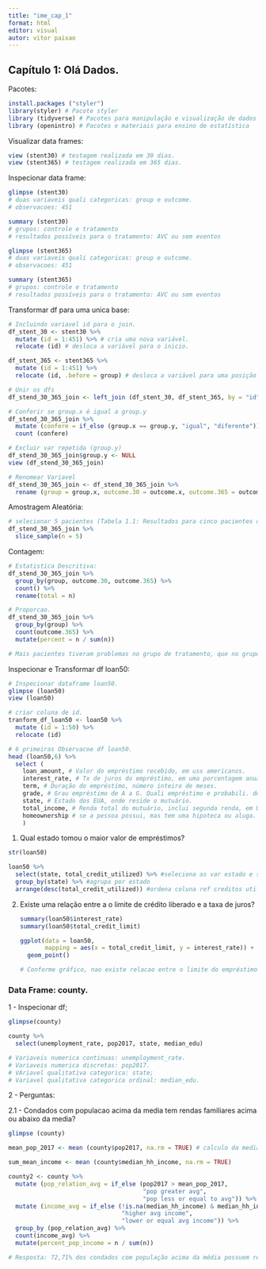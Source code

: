 ```yaml
---
title: "ime_cap_1"
format: html
editor: visual
autor: vitor paixao
---
```


## Capítulo 1: Olá Dados.

Pacotes:

```r
install.packages ("styler")
library(styler) # Pacote styler
library (tidyverse) # Pacotes para manipulação e visualização de dados
library (openintro) # Pacotes e materiais para ensino de estatística 
```

Visualizar data frames:

```r
view (stent30) # testagem realizada em 30 dias.
view (stent365) # testagem realizada em 365 dias.
```

Inspecionar data frame:

```r
glimpse (stent30)
# duas variaveis quali categoricas: group e outcome.
# observacoes: 451

summary (stent30)
# grupos: controle e tratamento
# resultados possíveis para o tratamento: AVC ou sem eventos

glimpse (stent365)
# duas variaveis quali categoricas: group e outcome.
# observacoes: 451

summary (stent365)
# grupos: controle e tratamento
# resultados possíveis para o tratamento: AVC ou sem eventos
```

Transformar df para uma unica base:

```r
# Incluindo variavel id para o join.
df_stent_30 <- stent30 %>%
  mutate (id = 1:451) %>% # cria uma nova variável.
  relocate (id) # desloca a variável para o inicio.

df_stent_365 <- stent365 %>%
  mutate (id = 1:451) %>%
  relocate (id, .before = group) # desloca a variável para uma posição especifica.

# Unir os dfs
df_stend_30_365_join <- left_join (df_stent_30, df_stent_365, by = "id")

# Conferir se group.x é igual a group.y
df_stend_30_365_join %>%
  mutate (confere = if_else (group.x == group.y, "igual", "diferente")) %>%
  count (confere)

# Excluir var repetida (group.y)
df_stend_30_365_join$group.y <- NULL 
view (df_stend_30_365_join)

# Renomear Variavel
df_stend_30_365_join <- df_stend_30_365_join %>%
  rename (group = group.x, outcome.30 = outcome.x, outcome.365 = outcome.y)
```

Amostragem Aleatória:

```r
# selecionar 5 pacientes (Tabela 1.1: Resultados para cinco pacientes do estudo do stent.)
df_stend_30_365_join %>% 
  slice_sample(n = 5)
```

Contagem:

```r
# Estatistica Descritiva:   
df_stend_30_365_join %>%
  group_by(group, outcome.30, outcome.365) %>%
  count() %>%
  rename(total = n)

# Proporcao. 
df_stend_30_365_join %>%
  group_by(group) %>%
  count(outcome.365) %>%
  mutate(percent = n / sum(n))

# Mais pacientes tiveram problemas no grupo de tratamento, que no grupo de controle.
```

Inspecionar e Transformar df loan50:

```r
# Inspecionar dataframe loan50.
glimpse (loan50)
view (loan50)

# criar coluna de id.
tranform_df_loan50 <- loan50 %>%
  mutate (id = 1:50) %>% 
  relocate (id)

# 6 primeiras Observacoe df loan50.
head (loan50,6) %>%
  select (
    loan_amount, # Valor do empréstimo recebido, em uss americanos.
    interest_rate, # Tx de juros do empréstimo, em uma porcentagem anual.
    term, # Duração do empréstimo, número inteiro de meses.
    grade, # Grau empréstimo de A a G. Quali empréstimo e probabili. de pagar.
    state, # Estado dos EUA, onde reside o mutuário.
    total_income, # Renda total do mutuário, inclui segunda renda, em US$.
    homeownership # se a pessoa possui, mas tem uma hipoteca ou aluga.
    )
```

1.  Qual estado tomou o maior valor de empréstimos?

```r
str(loan50)

loan50 %>% 
  select(state, total_credit_utilized) %>% #seleciona as var estado e saldo de credito tonado.
  group_by(state) %>% #agrupa por estado
  arrange(desc(total_credit_utilized)) #ordena coluna ref creditos utilizados

```

2.  Existe uma relação entre a o limite de crédito liberado e a taxa de juros?

    ```r
    summary(loan50$interest_rate)
    summary(loan50$total_credit_limit)

    ggplot(data = loan50, 
           mapping = aes(x = total_credit_limit, y = interest_rate)) +
      geom_point()

    # Conforme gráfico, nao existe relacao entre o limite do empréstimo e a tx de juros. Independente do limite, as tx cobradas, em sua maioria, sao inferiores a 12,75%.
    ```

### Data Frame: county.

1 - Inspecionar df;

```r
glimpse(county)

county %>%
  select(unemployment_rate, pop2017, state, median_edu)

# Variaveis numerica continuas: unemployment_rate.
# Variaveis numerica discretas: pop2017.
# VAriavel qualitativa categorica: state;
# Variavel qualitativa categorica ordinal: median_edu.
```

2 - Perguntas:

2.1 - Condados com populacao acima da media tem rendas familiares acima ou abaixo da media?

```r
glimpse (county)

mean_pop_2017 <- mean (county$pop2017, na.rm = TRUE) # calculo da media.

sum_mean_income <- mean (county$median_hh_income, na.rm = TRUE)

county2 <- county %>%
  mutate (pop_relation_avg = if_else (pop2017 > mean_pop_2017, 
                                      "pop greater avg", 
                                      "pop less or equal to avg")) %>% 
  mutate (income_avg = if_else (!is.na(median_hh_income) & median_hh_income > sum_mean_income, 
                                "higher avg income", 
                                "lower or equal avg income")) %>% 
  group_by (pop_relation_avg) %>%
  count(income_avg) %>%
  mutate(percent_pop_income = n / sum(n))

# Resposta: 72,71% dos condados com população acima da média possuem renda média acima da média dos condados. Já entre os condados com população abaixo da média, a renda só é superior a média em 37,5% dos condados. 
```
